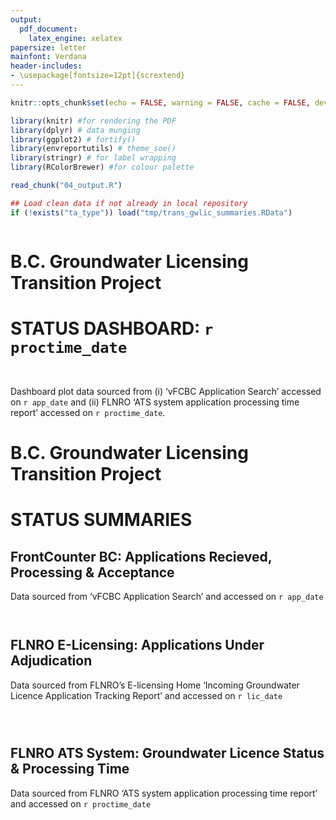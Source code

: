 ```yaml
---
output: 
  pdf_document:
    latex_engine: xelatex
papersize: letter
mainfont: Verdana
header-includes:
- \usepackage[fontsize=12pt]{scrextend}  
---
```



```r
knitr::opts_chunk$set(echo = FALSE, warning = FALSE, cache = FALSE, dev = "cairo_pdf")

library(knitr) #for rendering the PDF
library(dplyr) # data munging
library(ggplot2) # fortify()
library(envreportutils) # theme_soe()
library(stringr) # for label wrapping
library(RColorBrewer) #for colour palette

read_chunk("04_output.R")

## Load clean data if not already in local repository
if (!exists("ta_type")) load("tmp/trans_gwlic_summaries.RData")
```


```r
```
<!--\pagenumbering{gobble}-->


# B.C. Groundwater Licensing Transition Project

\vspace{12pt}

# STATUS DASHBOARD: `r proctime_date`

\vspace{32pt}

```r

```

\vspace{32pt}

```r

```

\vspace{24pt}

Dashboard plot data sourced from (i) 'vFCBC Application Search' accessed on `r app_date` and (ii) FLNRO 'ATS system application processing time report' accessed on `r proctime_date`.

\newpage

# B.C. Groundwater Licensing Transition Project

\vspace{12pt}

# STATUS SUMMARIES

\vspace{32pt}

## FrontCounter BC: Applications Recieved, Processing & Acceptance 

Data sourced from 'vFCBC Application Search' and accessed on `r app_date` 
<!--projected estimates from ENV Water Protection & Sustainability Branch-->

\vspace{12pt}
  
```r

```

\vspace{24pt}

```r

```


\newpage

## FLNRO E-Licensing: Applications Under Adjudication 

Data sourced from FLNRO's E-licensing Home 'Incoming Groundwater Licence Application Tracking Report' and accessed on `r lic_date`

\vspace{12pt}

```r

```

\vspace{14pt}

```r

```


```r

```

\newpage

## FLNRO ATS System: Groundwater Licence Status & Processing Time

Data sourced from FLNRO 'ATS system application processing time report' and accessed on `r proctime_date`

\vspace{24pt}

```r

```

```r

```
